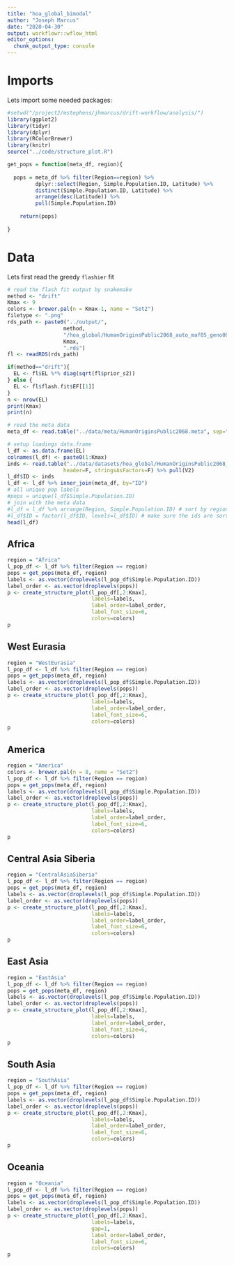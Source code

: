 ```yaml
---
title: "hoa_global_bimodal"
author: "Joseph Marcus"
date: "2020-04-30"
output: workflowr::wflow_html
editor_options:
  chunk_output_type: console
---
```


# Imports

Lets import some needed packages:

```r
#setwd("/project2/mstephens/jhmarcus/drift-workflow/analysis/")
library(ggplot2)
library(tidyr)
library(dplyr)
library(RColorBrewer)
library(knitr)
source("../code/structure_plot.R")

get_pops = function(meta_df, region){
    
  pops = meta_df %>% filter(Region==region) %>% 
         dplyr::select(Region, Simple.Population.ID, Latitude) %>%
         distinct(Simple.Population.ID, Latitude) %>% 
         arrange(desc(Latitude)) %>% 
         pull(Simple.Population.ID)
    
    return(pops)
  
}
```

# Data 

Lets first read the greedy `flashier` fit

```r
# read the flash fit output by snakemake
method <- "drift"
Kmax <- 9
colors <- brewer.pal(n = Kmax-1, name = "Set2")
filetype <- ".png"
rds_path <- paste0("../output/", 
                  method,
                  "/hoa_global/HumanOriginsPublic2068_auto_maf05_geno005_mind02_K", 
                  Kmax, 
                  ".rds")
fl <- readRDS(rds_path)

if(method=="drift"){
  EL <- fl$EL %*% diag(sqrt(fl$prior_s2))
} else {
  EL <- fl$flash.fit$EF[[1]]
}
n <- nrow(EL)
print(Kmax)
print(n)
```

```r
# read the meta data
meta_df <- read.table("../data/meta/HumanOriginsPublic2068.meta", sep="\t", header=T)

# setup loadings data.frame
l_df <- as.data.frame(EL)
colnames(l_df) <- paste0(1:Kmax)
inds <- read.table("../data/datasets/hoa_global/HumanOriginsPublic2068_auto_maf05_geno005_mind02.fam", 
                  header=F, stringsAsFactors=F) %>% pull(V2)
l_df$ID <- inds
l_df <- l_df %>% inner_join(meta_df, by="ID")
# all unique pop labels
#pops = unique(l_df$Simple.Population.ID) 
# join with the meta data
#l_df = l_df %>% arrange(Region, Simple.Population.ID) # sort by region then by population
#l_df$ID = factor(l_df$ID, levels=l_df$ID) # make sure the ids are sorted
head(l_df)
```

## Africa

```r
region = "Africa"
l_pop_df <- l_df %>% filter(Region == region)
pops = get_pops(meta_df, region)
labels <- as.vector(droplevels(l_pop_df$Simple.Population.ID))
label_order <- as.vector(droplevels(pops))
p <- create_structure_plot(l_pop_df[,2:Kmax], 
                           labels=labels, 
                           label_order=label_order,
                           label_font_size=6, 
                           colors=colors)
p
```

## West Eurasia

```r
region = "WestEurasia"
l_pop_df <- l_df %>% filter(Region == region)
pops = get_pops(meta_df, region)
labels <- as.vector(droplevels(l_pop_df$Simple.Population.ID))
label_order <- as.vector(droplevels(pops))
p <- create_structure_plot(l_pop_df[,2:Kmax], 
                           labels=labels, 
                           label_order=label_order,
                           label_font_size=6, 
                           colors=colors)
p
```

## America

```r
region = "America"
colors <- brewer.pal(n = 8, name = "Set2")
l_pop_df <- l_df %>% filter(Region == region)
pops = get_pops(meta_df, region)
labels <- as.vector(droplevels(l_pop_df$Simple.Population.ID))
label_order <- as.vector(droplevels(pops))
p <- create_structure_plot(l_pop_df[,2:Kmax], 
                           labels=labels, 
                           label_order=label_order,
                           label_font_size=6, 
                           colors=colors)
p
```

## Central Asia Siberia

```r
region = "CentralAsiaSiberia"
l_pop_df <- l_df %>% filter(Region == region)
pops = get_pops(meta_df, region)
labels <- as.vector(droplevels(l_pop_df$Simple.Population.ID))
label_order <- as.vector(droplevels(pops))
p <- create_structure_plot(l_pop_df[,2:Kmax], 
                           labels=labels, 
                           label_order=label_order,
                           label_font_size=6, 
                           colors=colors)
p
```

## East Asia

```r
region = "EastAsia"
l_pop_df <- l_df %>% filter(Region == region)
pops = get_pops(meta_df, region)
labels <- as.vector(droplevels(l_pop_df$Simple.Population.ID))
label_order <- as.vector(droplevels(pops))
p <- create_structure_plot(l_pop_df[,2:Kmax], 
                           labels=labels, 
                           label_order=label_order,
                           label_font_size=6, 
                           colors=colors)
p
```

## South Asia

```r
region = "SouthAsia"
l_pop_df <- l_df %>% filter(Region == region)
pops = get_pops(meta_df, region)
labels <- as.vector(droplevels(l_pop_df$Simple.Population.ID))
label_order <- as.vector(droplevels(pops))
p <- create_structure_plot(l_pop_df[,2:Kmax], 
                           labels=labels, 
                           label_order=label_order,
                           label_font_size=6, 
                           colors=colors)
p
```

## Oceania

```r
region = "Oceania"
l_pop_df <- l_df %>% filter(Region == region)
pops = get_pops(meta_df, region)
labels <- as.vector(droplevels(l_pop_df$Simple.Population.ID))
label_order <- as.vector(droplevels(pops))
p <- create_structure_plot(l_pop_df[,2:Kmax], 
                           labels=labels, 
                           gap=1,
                           label_order=label_order,
                           label_font_size=6, 
                           colors=colors)
p
```